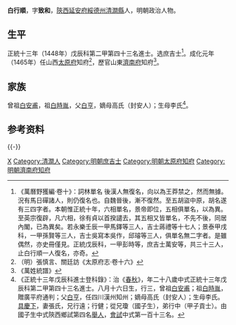 {{明清人物信息框
| 姓名 = 白行順
| 原名 =
| 圖片名稱= 
| 圖片大小 =
| 圖片說明 = 
| 最高職務 = 山東濟南府知府
| 國家 = 大明 
| 爵位 =
| 籍貫 = [[陝西|陝西]][[延安府|延安府]][[綏德州|綏德州]][[清澗縣|清澗縣]]民籍
| 族裔 = 
| 字號 = 字致和
| 諡號 =
| 出生日期 = 八月十六日
| 出生地點 =
| 逝世日期 = 卒年不详
| 逝世地點 =
| 墓葬 =
| 配偶 = 張氏
| 親屬 = 
| 出身 =
* 正統十三年戊辰科進士出身
| 經歷 =
| 著作 =  
}}
'''白行順'''{{BD|1421年||？年||B}}，字'''致和'''，[[陝西|陝西]][[延安府|延安府]][[綏德州|綏德州]][[清澗縣|清澗縣]]人，明朝政治人物。

==生平==
正統十三年（1448年）戊辰科第二甲第四十三名進士。选庶吉士<ref>《萬曆野獲編·卷十》：詞林單名 後漢人無復名，向以為王莽禁之，然而無據。況有馬日磾諸人，則仍復名也。自魏晉後，漸不復然。至五胡盜中原，胡名遂有三四字者。本朝惟正統十年，六相單名，景帝即位，五相俱單名，以為異。至英宗復辟，凡六相，徐有貞以首揆譴去，其五相又皆單名，不先不後，同居內閣，已為異矣。若永樂壬辰一甲馬鐸等三人，吉士蔣禮等十七人；景泰甲戌科，一甲孫賢等三人，吉士吳寫本吳作，邱璿等三人，俱單名無二字者。是雖偶然，亦史冊僅見。正統戊辰科，一甲彭時等，庶吉士萬安等，共三十三人，止白行順一人復名，亦奇。</ref>。成化元年（1465年）任山西[[太原府|太原府]]知府<ref>（明）張慎言、關廷訪《太原府志·卷十六》</ref>，歷官山東[[濟南府|濟南府]]知府<ref>《萬姓統譜》</ref>。

==家族==
曾祖[[白安甫|白安甫]]，祖[[白時胤|白時胤]]，父[[白亨|白亨]]，嫡母高氏（封安人）；生母李氏<ref>《正統十三年戊辰科進士登科錄》：治《[[春秋|春秋]]》，年二十八歲中式正統十三年戊辰科第二甲第四十三名進士。八月十六日生，行三，曾祖[[白安甫|白安甫]]；祖[[白時胤|白時胤]]，贈廣平府通判；父[[白亨|白亨]]，任四川漢州知州；嫡母高氏（封安人）；生母李氏。[[具慶下|具慶下]]，妻張氏，兄行遠；行健；從兄瓊（國子生），弟行中（甲子貢士）。由國子生中式陝西鄉試第四名[[舉人|舉人]]，[[會試|會試]]中式第一百十三名。</ref>。

== 参考资料 ==
{{reflist}}

{{-}}
{{start box}}
{{s-off}}
{{succession box|[[殷謙_(明朝)|殷謙]]|[[張倫_(大名)|張倫]]|[[山西|山西]][[太原府|太原府]][[知府|知府]]|<small>成化元年（1465年）上任</small>}}
{{end box}}

{{正統十三年戊辰科殿试金榜}}

{{Authority control}}

{{DEFAULTSORT:Bai白}}
[[Category:白姓|X]]
[[Category:清澗人|Category:清澗人]]
[[Category:明朝庶吉士|Category:明朝庶吉士]]
[[Category:明朝太原府知府|Category:明朝太原府知府]]
[[Category:明朝濟南府知府|Category:明朝濟南府知府]]